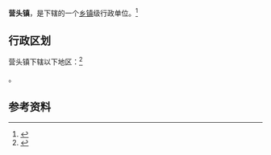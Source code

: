 {{中国乡级行政区|61/03/26/106/000}}

'''营头镇'''，是{{PRC admin/fullname|61/03/26/106/000|3}}下辖的一个[[乡镇|乡镇]]级行政单位。<ref>{{PRC admin/ref sgc|{{PRC admin/parent|61/03/26/106/000}}}}</ref>

== 行政区划 ==

营头镇下辖以下地区：<ref>{{PRC admin/ref sgc|61/03/26/106/000}}</ref>

{{PRC admin/children|61/03/26/106/000}}。

== 参考资料 ==

{{reflist}}

{{行政区划小作品}}
{{PRC admin/navcat|61/03/26/106/000}}